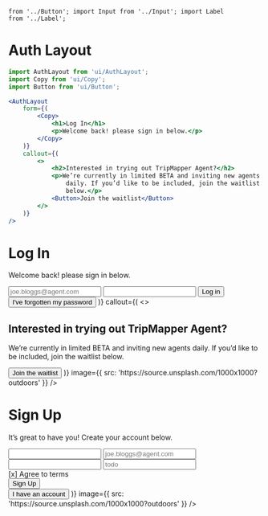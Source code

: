 	from '../Button'; import Input from '../Input'; import Label
	from '../Label';

<Meta
	title="Layout/Auth Layout"
	component={AuthLayout}
/>

# Auth Layout

```jsx
import AuthLayout from 'ui/AuthLayout';
import Copy from 'ui/Copy';
import Button from 'ui/Button';

<AuthLayout
	form={(
		<Copy>
			<h1>Log In</h1>
			<p>Welcome back! please sign in below.</p>
		</Copy>
	)}
	callout={(
		<>
			<h2>Interested in trying out TripMapper Agent?</h2>
			<p>We’re currently in limited BETA and inviting new agents
				daily. If you’d like to be included, join the waitlist
				below.</p>
			<Button>Join the waitlist</Button>
		</>
	)}
/>
```

<Canvas>
	<Story name="Login">
		<AuthLayout
			form={(
				<>
					<Copy El="header">
						<h1>Log In</h1>
						<p>Welcome back! please sign in below.</p>
					</Copy>
					<Label label="Email Address">
						<Input type="email" placeholder="joe.bloggs@agent.com" required />
					</Label>
					<Label label="Password">
						<Input type="password" required />
					</Label>
					<Button secondary wide size="large">Log in</Button>
					<br/>
					<Button text wide size="small">I've forgotten my password</Button>
				</>
			)}
			callout={(
				<>
					<h2>Interested in trying out TripMapper Agent?</h2>
					<p>We’re currently in limited BETA and inviting new agents
						daily. If you’d like to be included, join the waitlist
						below.</p>
					<Button>Join the waitlist</Button>
				</>
			)}
			image={{ src: 'https://source.unsplash.com/1000x1000?outdoors' }}
		/>
	</Story>
	<Story name="Register">
		<AuthLayout
			form={(
				<>
					<Copy El="header">
						<h1>Sign Up</h1>
						<p>It’s great to have you! Create your account below.</p>
					</Copy>
					<Label label="Full Name">
						<Input type="text" required />
					</Label>
					<Label label="Email Address">
						<Input type="email" placeholder="joe.bloggs@agent.com" required />
					</Label>
					<Label label="Password">
						<Input type="password" required />
					</Label>
					<Label label="Where do you call home?">
						<Input type="text" placeholder="todo" required />
					</Label>
					<div>[x] Agree to terms</div>
					<Button secondary wide size="large">Sign Up</Button>
					<br/>
					<Button text wide size="small">I have an account</Button>
				</>
			)}
			image={{ src: 'https://source.unsplash.com/1000x1000?outdoors' }}
		/>
	</Story>
</Canvas>

<ArgsTable of={AuthLayout} />
